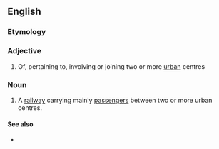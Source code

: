 ==English==

===Etymology===
{{prefix|en|inter|urban}}

===Adjective===
{{en-adj|-}}

# Of, pertaining to, involving or joining two or more [[urban]] centres

===Noun===
{{en-noun}}

# {{lb|en|rail|US}} A [[railway]] carrying mainly [[passenger]]s between two or more urban centres.

====See also====
* {{l|en|intraurban}}